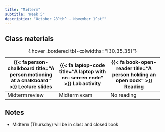 ```yaml
---
title: "Midterm"
subtitle: "Week 5"
description: "October 28^th^ - November 1^st^"
---
```


## Class materials

| {{< fa person-chalkboard title="A person motioning at a chalkboard" >}} Lecture slides  |  {{< fa laptop-code title="A laptop with on-screen code" >}} Lab activity | {{< fa book-open-reader title="A person holding an open book" >}} Reading |
|----|----|----|
| Midterm review | Midterm exam | No reading |
: {.hover .bordered tbl-colwidths="[30,35,35]"} 

## Notes

* Midterm (Thursday) will be in class and closed book
